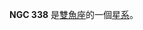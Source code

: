 {{NGCInfoBox|NGCID=NGC 338|發現者=恩斯特·威廉·勒伯萊希特·坦普爾|發現日期=1877年-月-日|其他編號=UGC 624, MCG 5-3-34,ZWG 501.61|曆元=J2000.0|赤經=0分36.5秒|赤緯=30°40'9"|星座=雙魚座||星體=星系|星等=12.9|表面亮度=12.8|藍等=13.7}}

'''NGC 338''' 是[[雙魚座|雙魚座]]的一個[[星系|星系]]。

{{NGCReference|338}}
{{Catalogs|NGC=338}}

{{Galaxy-stub}}
